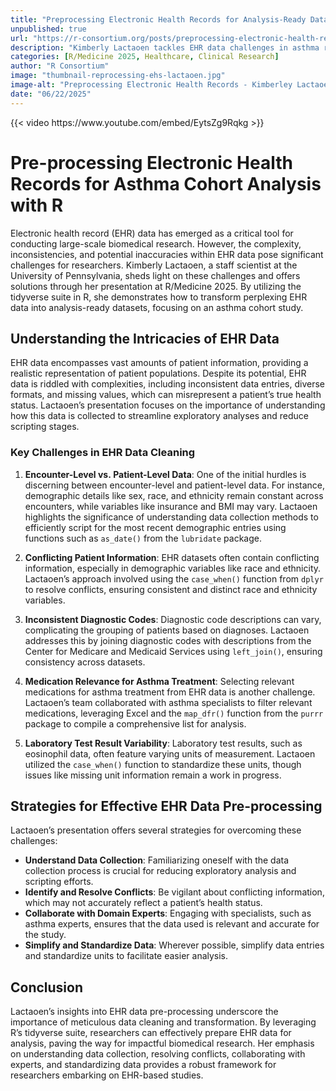 ```yaml
--- 
title: "Preprocessing Electronic Health Records for Analysis-Ready Data in an Asthma Cohort" 
unpublished: true 
url: "https://r-consortium.org/posts/preprocessing-electronic-health-records-for-analysis-ready-data-in-an-asthma-cohort/"
description: "Kimberly Lactaoen tackles EHR data challenges in asthma research using R's tidyverse suite." 
categories: [R/Medicine 2025, Healthcare, Clinical Research]
author: "R Consortium" 
image: "thumbnail-reprocessing-ehs-lactaoen.jpg" 
image-alt: "Preprocessing Electronic Health Records - Kimberley Lactaoen" 
date: "06/22/2025" 
---
```


{{< video https://www.youtube.com/embed/EytsZg9Rqkg >}}

# Pre-processing Electronic Health Records for Asthma Cohort Analysis with R

Electronic health record (EHR) data has emerged as a critical tool for conducting large-scale biomedical research. However, the complexity, inconsistencies, and potential inaccuracies within EHR data pose significant challenges for researchers. Kimberly Lactaoen, a staff scientist at the University of Pennsylvania, sheds light on these challenges and offers solutions through her presentation at R/Medicine 2025. By utilizing the tidyverse suite in R, she demonstrates how to transform perplexing EHR data into analysis-ready datasets, focusing on an asthma cohort study.

## Understanding the Intricacies of EHR Data

EHR data encompasses vast amounts of patient information, providing a realistic representation of patient populations. Despite its potential, EHR data is riddled with complexities, including inconsistent data entries, diverse formats, and missing values, which can misrepresent a patient's true health status. Lactaoen's presentation focuses on the importance of understanding how this data is collected to streamline exploratory analyses and reduce scripting stages.

### Key Challenges in EHR Data Cleaning

1. **Encounter-Level vs. Patient-Level Data**: One of the initial hurdles is discerning between encounter-level and patient-level data. For instance, demographic details like sex, race, and ethnicity remain constant across encounters, while variables like insurance and BMI may vary. Lactaoen highlights the significance of understanding data collection methods to efficiently script for the most recent demographic entries using functions such as `as_date()` from the `lubridate` package.

2. **Conflicting Patient Information**: EHR datasets often contain conflicting information, especially in demographic variables like race and ethnicity. Lactaoen's approach involved using the `case_when()` function from `dplyr` to resolve conflicts, ensuring consistent and distinct race and ethnicity variables.

3. **Inconsistent Diagnostic Codes**: Diagnostic code descriptions can vary, complicating the grouping of patients based on diagnoses. Lactaoen addresses this by joining diagnostic codes with descriptions from the Center for Medicare and Medicaid Services using `left_join()`, ensuring consistency across datasets.

4. **Medication Relevance for Asthma Treatment**: Selecting relevant medications for asthma treatment from EHR data is another challenge. Lactaoen's team collaborated with asthma specialists to filter relevant medications, leveraging Excel and the `map_dfr()` function from the `purrr` package to compile a comprehensive list for analysis.

5. **Laboratory Test Result Variability**: Laboratory test results, such as eosinophil data, often feature varying units of measurement. Lactaoen utilized the `case_when()` function to standardize these units, though issues like missing unit information remain a work in progress.

## Strategies for Effective EHR Data Pre-processing

Lactaoen's presentation offers several strategies for overcoming these challenges:

- **Understand Data Collection**: Familiarizing oneself with the data collection process is crucial for reducing exploratory analysis and scripting efforts.
- **Identify and Resolve Conflicts**: Be vigilant about conflicting information, which may not accurately reflect a patient's health status.
- **Collaborate with Domain Experts**: Engaging with specialists, such as asthma experts, ensures that the data used is relevant and accurate for the study.
- **Simplify and Standardize Data**: Wherever possible, simplify data entries and standardize units to facilitate easier analysis.

## Conclusion

Lactaoen's insights into EHR data pre-processing underscore the importance of meticulous data cleaning and transformation. By leveraging R's tidyverse suite, researchers can effectively prepare EHR data for analysis, paving the way for impactful biomedical research. Her emphasis on understanding data collection, resolving conflicts, collaborating with experts, and standardizing data provides a robust framework for researchers embarking on EHR-based studies.

